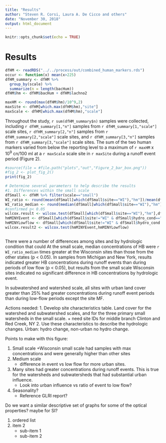 ```yaml
---
title: "Results"
author: "Steven R. Corsi, Laura A. De Cicco and others"
date: "November 30, 2018"
output: html_document
---
```


```r
knitr::opts_chunk$set(echo = TRUE)
```


# Results {#results}

```r
dfHM <- readRDS("../../process/out/combined_human_markers.rds")
occur <- function(x) mean(x>225)
dfHM_summary <- dfHM %>% 
  group_by(scale) %>%
  summarize(n = length(bacHum))
dfHM$hm <- dfHM$bacHum + dfHM$lachno2

maxHM <- round(max(dfHM$hm)/10^9,2)
maxSite <- dfHM[which.max(dfHM$hm),"site"]
maxScale <- dfHM[which.max(dfHM$hm),"scale"]
```
Throughout the study, `r sum(dfHM_summary$n)` samples were collected, including `r dfHM_summary[1,"n"]` samples from `r dfHM_summary[1,"scale"]` scale sites, `r dfHM_summary[2,"n"]` samples from `r dfHM_summary[2,"scale"]` scale sites, and `r dfHM_summary[3,"n"]` samples from `r dfHM_summary[3,"scale"]` scale sites. The sum of the two human markers varied from below the reporting level to a maximum of `r maxHM` x 10^9^ cn/100 ml at a `r maxScale` scale site in `r maxSite` during a runoff event period (Figure 2).



```r
#source(file = #file.path("plots","out","Figure_2_bar_box.png"))
#fig_2 <- plot_fig_2()
print(fig_2)

```

``` r
# Determine several parameters to help describe the results
#1. Differences within the small scale
dfSmall <- dfHM %>% filter(scale=="small")
WI_ratio <- round(mean(dfSmall[which(dfSmall$site=="WI"),"hm"])/mean(dfSmall[which(dfSmall$site!="WI"),"hm"]),0)
WI_ratio_median <- round(median(dfSmall[which(dfSmall$site=="WI"),"hm"])/median(dfSmall[which(dfSmall$site!="WI"),"hm"]),0)
#confirmed p< 0.05
wilcox.result <- wilcox.test(dfSmall[which(dfSmall$site=="WI"),"hm"],dfSmall[which(dfSmall$site!="WI"),"hm"]) 
hmMINYEvent <- dfSmall[which(dfSmall$site!="WI" & dfSmall$hydro_cond=="Event"),"hm"]
hmMINYLowflow <- dfSmall[which(dfSmall$site!="WI" & dfSmall$hydro_cond!="Event"),"hm"]
wilcox.result2 <- wilcox.test(hmMINYEvent,hmMINYLowflow)



```
There were a number of differences among sites and by hydrologic condition that could At the small scale, median concentrations of HB were `r WI_ratio_median` times greater at the Wisconsin sites than those from the other states (p < 0.05). In samples from Michigan and New York, results indicated greater HB concentrations during runoff events than during periods of low flow (p < 0.05), but results from the small scale Wisconsin sites indicated no significant difference in HB concentrations by hydrologic event. 

In subwatershed and watershed scale, all sites with urban land cover greater than 25% had greater concentrations during runoff event periods than during low-flow periods except the site MF. 


Actions needed:
1. Develop site characteristics table. Land cover for the watershed and subwatershed scales, and for the three primary small watersheds in the small scale.
    + need site IDs for middle branch Clinton and Red Creek, NY
2. Use these characteristics to describe the hydrologic changes. Urban: hydro change, non-urban no hydro change.



Points to make with this figure:

1. Small scale
    +Wisconsin small scale had samples with max concentrations and were generally higher than other sites
2. Medium scale
    + difference in event vs low flow for more urban sites.
3. Many sites had greater concentrations during runoff events. This is true for the watersheds and subwatersheds that had substantial urban influence. 
    + Look into urban influence vs ratio of event to low flow?
4. Seasonality? 
    + Reference GLRI report?
 
Do we want a similar descriptive set of graphs for some of the optical properties? maybe for SI?

1. ordered list
2. item 2
    + sub-item 1
    + sub-item 2 